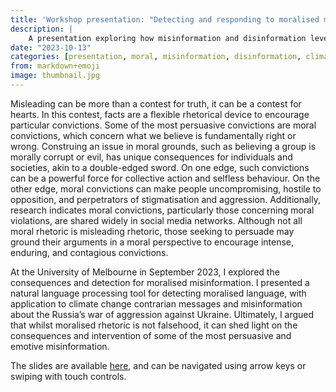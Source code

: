 ```yaml
---
title: 'Workshop presentation: "Detecting and responding to moralised misinformation"'
description: |
    A presentation exploring how misinformation and disinformation leverages moral perceptions.
date: "2023-10-13"
categories: [presentation, moral, misinformation, disinformation, climate change, russia, ukraine]
from: markdown+emoji
image: thumbnail.jpg
---
```


Misleading can be more than a contest for truth, it can be a contest for hearts. In this contest, facts are a flexible rhetorical device to encourage particular convictions. Some of the most persuasive convictions are moral convictions, which concern what we believe is fundamentally right or wrong. Construing an issue in moral grounds, such as believing a group is morally corrupt or evil, has unique consequences for individuals and societies, akin to a double-edged sword. On one edge, such convictions can be a powerful force for collective action and selfless behaviour. On the other edge, moral convictions can make people uncompromising, hostile to opposition, and perpetrators of stigmatisation and aggression. Additionally, research indicates moral convictions, particularly those concerning moral violations, are shared widely in social media networks. Although not all moral rhetoric is misleading rhetoric, those seeking to persuade may ground their arguments in a moral perspective to encourage intense, enduring, and contagious convictions.

At the University of Melbourne in September 2023, I explored the consequences and detection for moralised misinformation. I presented a natural language processing tool for detecting moralised language, with application to climate change contrarian messages and misinformation about the Russia's war of aggression against Ukraine. Ultimately, I argued that whilst moralised rhetoric is not falsehood, it can shed light on the consequences and intervention of some of the most persuasive and emotive misinformation.

The slides are available [here](https://matt-lab.github.io/workshop_moral-misinformation), and can be navigated using arrow keys or swiping with touch controls.